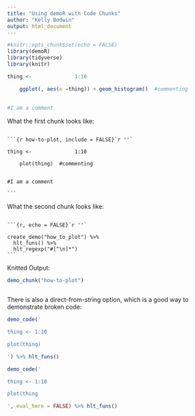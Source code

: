 ```yaml
---
title: "Using demoR with Code Chunks"
author: "Kelly Bodwin"
output: html_document
---
```


```r
#knitr::opts_chunk$set(echo = FALSE)
library(demoR)
library(tidyverse)
library(knitr)
```


```r

thing <-              1:10

    ggplot(, aes(x =thing)) + geom_histogram()  #commenting
    
    
#I am a comment

```

What the first chunk looks like:

````

```{r how-to-plot, include = FALSE}`r ''`

thing <-              1:10

    plot(thing)  #commenting
    
    
#I am a comment

```

````


What the second chunk looks like:
````

```{r, echo = FALSE}`r ''`

create_demo("how_to_plot") %>% 
  hlt_funs() %>% 
  hlt_regexp("#[^\n]*")
```

````

Knitted Output:

```r

demo_chunk("how-to-plot")



```


There is also a direct-from-string option, which is a good way to demonstrate broken code:


```r
demo_code('

thing <- 1:10

plot(thing)

') %>% hlt_funs()
```

```r
demo_code('

thing <- 1:10

plot(thing

', eval_here = FALSE) %>% hlt_funs()
```



